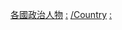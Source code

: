 {{Categories by country|nocat}}
[[Category:各國政治人物|]]
[[Category:各国政治模板|:]]
[[Category:政治人物模板|/Country]]
[[Category:各国人物模板|:]]